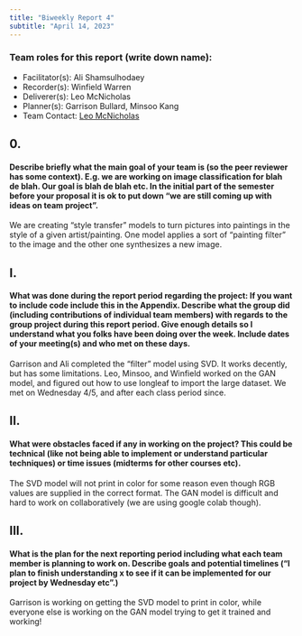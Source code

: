 ```yaml
---
title: "Biweekly Report 4"
subtitle: "April 14, 2023"
---
```


### Team roles for this report (write down name):
- Facilitator(s): Ali Shamsulhodaey
- Recorder(s): Winfield Warren
- Deliverer(s): Leo McNicholas
- Planner(s): Garrison Bullard, Minsoo Kang
- Team Contact: [Leo McNicholas](mailto:lmcnic@live.unc.edu){.email}

## 0.

#### Describe briefly what the main goal of your team is (so the peer reviewer has some context). E.g. we are working on image classification for blah de blah. Our goal is blah de blah etc. In the initial part of the semester before your proposal it is ok to put down "we are still coming up with ideas on team project".

We are creating “style transfer” models to turn pictures into paintings in the style of a given artist/painting. One model applies a sort of “painting filter” to the image and the other one synthesizes a new image.

## I.

#### What was done during the report period regarding the project: If you want to include code include this in the Appendix. Describe what the group did (including contributions of individual team members) with regards to the group project during this report period. Give enough details so I understand what you folks have been doing over the week. Include dates of your meeting(s) and who met on these days.

Garrison and Ali completed the “filter” model using SVD. It works decently, but has some limitations. Leo, Minsoo, and Winfield worked on the GAN model, and figured out how to use longleaf to import the large dataset. We met on Wednesday 4/5, and after each class period since.

## II.

#### What were obstacles faced if any in working on the project? This could be technical (like not being able to implement or understand particular techniques) or time issues (midterms for other courses etc).

The SVD model will not print in color for some reason even though RGB values are supplied in the correct format. The GAN model is difficult and hard to work on collaboratively (we are using google colab though). 

## III.

#### What is the plan for the next reporting period including what each team member is planning to work on. Describe goals and potential timelines ("I plan to finish understanding x to see if it can be implemented for our project by Wednesday etc".)

Garrison is working on getting the SVD model to print in color, while everyone else is working on the GAN model trying to get it trained and working!